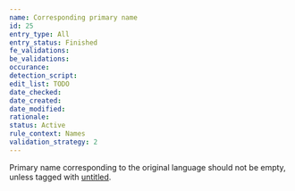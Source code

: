 ```yaml
---
name: Corresponding primary name
id: 25
entry_type: All
entry_status: Finished
fe_validations:
be_validations:
occurance:
detection_script:
edit_list: TODO
date_checked:
date_created:
date_modified:
rationale:
status: Active
rule_context: Names
validation_strategy: 2
---
```

Primary name corresponding to the original language should not be empty, unless tagged with [untitled](https://vocadb.net/T/6335/).
